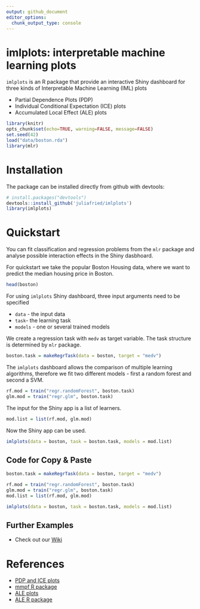 ```yaml
---
output: github_document
editor_options: 
  chunk_output_type: console
---
```


# imlplots: interpretable machine learning plots
 `imlplots ` is an R package that provide an interactive Shiny dashboard for three kinds of Interpretable Machine Learning (IML) plots
 
* Partial Dependence Plots (PDP)
* Individual Conditional Expectation (ICE) plots
* Accumulated Local Effect (ALE) plots



```r
library(knitr)
opts_chunk$set(echo=TRUE, warning=FALSE, message=FALSE)
set.seed(42)
load("data/boston.rda")
library(mlr)
```

# Installation 
The package can be installed directly from github with devtools:
```r
# install.packages("devtools")
devtools::install_github('juliafried/imlplots')
library(imlplots)
```


# Quickstart
You can fit classification and regression problems from the `mlr` package and analyse possible interaction effects in the Shiny dasbhoard.

For quickstart we take the popular Boston Housing data, where we want to predict the median housing price in Boston.
```r
head(boston)
```

For using `imlplots` Shiny dashboard, three input arguments need to be specified

* `data` - the input data
* `task`- the learning task
* `models` - one or several trained models

We create a regression task with `medv` as target variable.
The task structure is determined by `mlr` package.
```r
boston.task = makeRegrTask(data = boston, target = "medv")
```

The `imlplots` dashboard allows the comparison of multiple learning algorithms, therefore we fit two different models - first a random forest and second a SVM.
```r
rf.mod = train("regr.randomForest", boston.task)
glm.mod = train("regr.glm", boston.task)
```

The input for the Shiny app is a list of learners.
```r
mod.list = list(rf.mod, glm.mod)
```

Now the Shiny app can be used.
```r
imlplots(data = boston, task = boston.task, models = mod.list)
```

## Code for Copy & Paste
```r
boston.task = makeRegrTask(data = boston, target = "medv")

rf.mod = train("regr.randomForest", boston.task)
glm.mod = train("regr.glm", boston.task)
mod.list = list(rf.mod, glm.mod)

imlplots(data = boston, task = boston.task, models = mod.list)
```

## Further Examples

* Check out our [Wiki](https://github.com/juliafried/imlplots/wiki)

# References

* [PDP and ICE plots](https://arxiv.org/pdf/1309.6392.pdf)
* [mmpf R package](https://github.com/zmjones/mmpf)
* [ALE plots](https://arxiv.org/abs/1612.08468)
* [ALE R package](https://cran.r-project.org/web/packages/ALEPlot/index.html)



